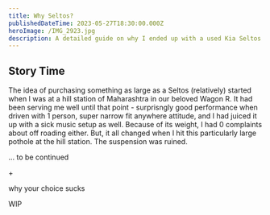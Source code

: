 ---
title: Why Seltos?
publishedDateTime: 2023-05-27T18:30:00.000Z
heroImage: /IMG_2923.jpg
description: A detailed guide on why I ended up with a used Kia Seltos GTX+ DCT
---

## Story Time
The idea of purchasing something as large as a Seltos (relatively) started when I was at a hill station of Maharashtra in our beloved Wagon R. It had been serving me well until that point - surprisngly good performance when driven with 1 person, super narrow fit anywhere attitude, and I had juiced it up with a sick music setup as well. Because of its weight, I had 0 complaints about off roading either. 
But, it all changed when I hit this particularly large pothole at the hill station. The suspension was ruined. 


... to be continued 

\+

why your choice sucks

WIP
